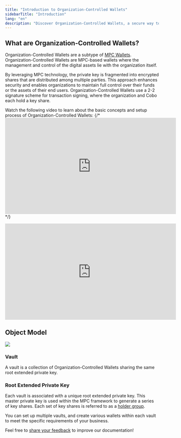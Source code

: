 ```yaml
---
title: "Introduction to Organization-Controlled Wallets"
sidebarTitle: "Introduction"
lang: "en"
description: "Discover Organization-Controlled Wallets, a secure way to manage digital assets using MPC technology."
---
```


## What are Organization-Controlled Wallets?

Organization-Controlled Wallets are a subtype of [MPC Wallets](/en/portal/mpc-wallets/introduction). Organization-Controlled Wallets are MPC-based wallets where the management and control of the digital assets lie with the organization itself.

By leveraging MPC technology, the private key is fragmented into encrypted shares that are distributed among multiple parties. This approach enhances security and enables organizations to maintain full control over their funds or the assets of their end users. Organization-Controlled Wallets use a 2-2 signature scheme for transaction signing, where the organization and Cobo each hold a key share.

Watch the following video to learn about the basic concepts and setup process of Organization-Controlled Wallets:
{/* <iframe width="560" height="315" src="https://www.youtube.com/embed/kC-Lp75RBHs?si=uAtQvSq4CgpPYfp_" title="YouTube video player" frameborder="0" allow="accelerometer; autoplay; clipboard-write; encrypted-media; gyroscope; picture-in-picture; web-share" referrerpolicy="strict-origin-when-cross-origin" allowfullscreen></iframe> */}

<iframe width="560" height="315" src="https://www.youtube.com/embed/kC-Lp75RBHs?si=uAtQvSq4CgpPYfp_" title="YouTube video player" frameborder="0" allow="accelerometer; autoplay; clipboard-write; encrypted-media; gyroscope; picture-in-picture; web-share" referrerpolicy="strict-origin-when-cross-origin" allowfullscreen></iframe>

## Object Model

<img src="/en/images/mpc-wallet/OCW.svg"/>

### Vault
A vault is a collection of Organization-Controlled Wallets sharing the same root extended private key.

### Root Extended Private Key
Each vault is associated with a unique root extended private key. This master private key is used within the MPC framework to generate a series of key shares. Each set of key shares is referred to as a [holder group](/en/portal/mpc-wallets/ocw/holder-group-overview).

You can set up multiple vaults, and create various wallets within each vault to meet the specific requirements of your business.

<Tip>Feel free to [share your feedback](https://forms.zohopublic.com/cobo/form/DocumentFeedbackForm/formperma/QvLOhxJv1_JMsJ-1dleZ8Itb_7rzN-LtgvsDdxosoVI?referrername=manuals) to improve our documentation!</Tip>